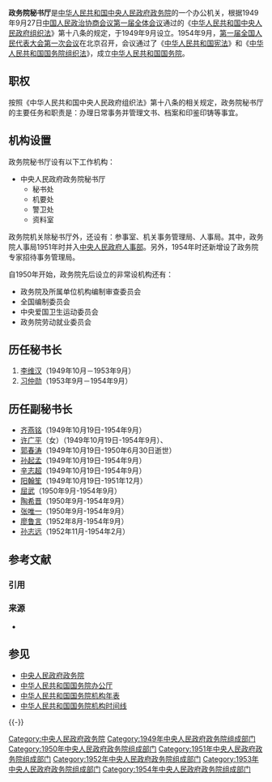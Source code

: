 {{Infobox PRCG
|机构名称=政务院秘书厅
|标志1=National Emblem of the People's Republic of China.svg
|成立时间=1949年9月
|撤销时间=1954年9月
|上级机构=[[中央人民政府政务院|中央人民政府政务院]]
|机构类型=政务院办公机关
|地址1=[[北京市|北京市]]
|a=[[中华人民共和国国务院秘书厅|中华人民共和国国务院秘书厅]]
}}

'''政务院秘书厅'''是[[中华人民共和国|中华人民共和国]][[中华人民共和国中央人民政府|中央人民政府]][[中央人民政府政务院|政务院]]的一个办公机关，根据1949年9月27日[[中国人民政治协商会议第一届全体会议|中国人民政治协商会议第一届全体会议]]通过的《[[s:中华人民共和国中央人民政府组织法|中华人民共和国中央人民政府组织法]]》第十八条的规定，于1949年9月设立。1954年9月，[[第一届全国人民代表大会第一次会议|第一届全国人民代表大会第一次会议]]在北京召开，会议通过了《[[中华人民共和国宪法|中华人民共和国宪法]]》和《[[中华人民共和国国务院组织法|中华人民共和国国务院组织法]]》，成立[[中华人民共和国国务院|中华人民共和国国务院]]。

==职权==
按照《中华人民共和国中央人民政府组织法》第十八条的相关规定，政务院秘书厅的主要任务和职责是：办理日常事务并管理文书、档案和印鉴印铸等事宜。

== 机构设置 ==
政务院秘书厅设有以下工作机构：
*中央人民政府政务院秘书厅
**秘书处
**机要处
**警卫处
**资料室

政务院机关除秘书厅外，还设有：参事室、机关事务管理局、人事局。其中，政务院人事局1951年时并入[[中央人民政府人事部|中央人民政府人事部]]。另外，1954年时还新增设了政务院专家招待事务管理局。

自1950年开始，政务院先后设立的非常设机构还有：

*政务院及所属单位机构编制审查委员会
*全国编制委员会
*中央爱国卫生运动委员会
*政务院劳动就业委员会

==历任秘书长==
#[[李维汉|李维汉]]（1949年10月－1953年9月）
#[[习仲勋|习仲勋]]（1953年9月－1954年9月）
{{See also|中华人民共和国国务院秘书长}}

==历任副秘书长==
*[[齐燕铭|齐燕铭]]（1949年10月19日-1954年9月）
*[[许广平|许广平]]（女）（1949年10月19日-1954年9月）、
*[[郭春涛|郭春涛]]（1949年10月19日-1950年6月30日逝世）
*[[孙起孟|孙起孟]]（1949年10月19日-1954年9月）
*[[辛志超|辛志超]]（1949年10月19日-1954年9月）
*[[阳翰笙|阳翰笙]]（1949年10月19日-1951年12月）
*[[屈武|屈武]]（1950年9月-1954年9月）
*[[陶希晋|陶希晋]]（1950年9月-1954年9月）
*[[张唯一|张唯一]]（1950年9月-1954年9月）
*[[廖鲁言|廖鲁言]]（1952年8月-1954年9月）
*[[孙志远|孙志远]]（1952年11月-1954年2月）
{{See also|中华人民共和国国务院副秘书长}}

== 参考文献 ==
=== 引用 ===
{{Reflist}}

=== 来源 ===
* {{cite book |editor = 苏尚尧 主编 |title=《中华人民共和国中央政府机构（1949-1990年）》 |location=北京 |publisher=经济科学出版社 |year=1993 |id = ISBN 7505805045/D•54}}

==参见==
*[[中央人民政府政务院|中央人民政府政务院]]
*[[中华人民共和国国务院办公厅|中华人民共和国国务院办公厅]]
*[[中华人民共和国国务院机构年表|中华人民共和国国务院机构年表]]
*[[中华人民共和国国务院机构时间线|中华人民共和国国务院机构时间线]]

{{-}}
{{中央人民政府政务院}}
{{国务院/办公厅}}

[[Category:中央人民政府政务院|Category:中央人民政府政务院]]
[[Category:1949年中央人民政府政务院组成部门|Category:1949年中央人民政府政务院组成部门]]
[[Category:1950年中央人民政府政务院组成部门|Category:1950年中央人民政府政务院组成部门]]
[[Category:1951年中央人民政府政务院组成部门|Category:1951年中央人民政府政务院组成部门]]
[[Category:1952年中央人民政府政务院组成部门|Category:1952年中央人民政府政务院组成部门]]
[[Category:1953年中央人民政府政务院组成部门|Category:1953年中央人民政府政务院组成部门]]
[[Category:1954年中央人民政府政务院组成部门|Category:1954年中央人民政府政务院组成部门]]